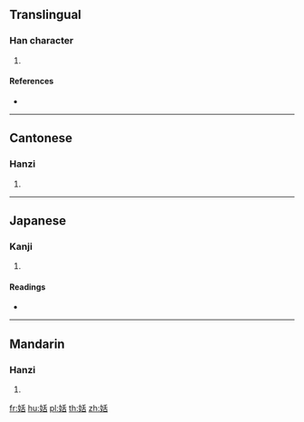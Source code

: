 {{character info/new}}
==Translingual==

===Han character===
{{Han char|rn=38|rad=女|as=06|sn=9|four=42464|canj=VHJR|ids=⿰女舌}}

# {{defn|Han|sort=女06}}

====References====
* {{Han ref|kx=0260.040|dkj=06212|dj=0526.040|hdz=21045.020|uh=59E1|ud=23009|bh=CE62|bd=52834}}

----

==Cantonese==

===Hanzi===
{{yue-hanzi|jyut=|y=waat6}}

# {{defn|lang=yue|sort=女06}}

----

==Japanese==

===Kanji===
{{ja-kanji|grade=|rs=女06}}

# {{defn|lang=ja|sort=女06}}

====Readings====
* {{ja-readings|on=[[かつ]] (katsu), [[かち]] (kachi)|kun=[[あつかましい]] (atsukamashii), [[わるがしこい]] (warugashikoi)}}

----

==Mandarin==

===Hanzi===
{{cmn-hanzi|pin=[[huá]] ([[hua2]])|wg=hua<sup>4</sup>}}

# {{defn|lang=cmn|sort=女06}}

[[fr:姡]]
[[hu:姡]]
[[pl:姡]]
[[th:姡]]
[[zh:姡]]